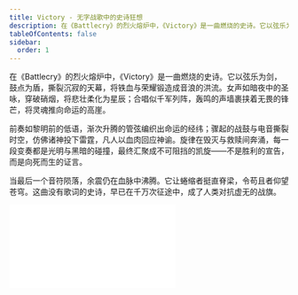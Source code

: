 ```yaml
---
title: Victory - 无字战歌中的史诗狂想
description: 在《Battlecry》的烈火熔炉中，《Victory》是一曲燃烧的史诗。它以弦乐为剑，鼓点为盾，撕裂沉寂的天幕，将铁血与荣耀锻造成音浪的洪流。女声如暗夜中的圣咏，穿破硝烟，将悲壮柔化为星辰；合唱似千军列阵，轰鸣的声墙裹挟着无畏的锋芒，将灵魂推向命运的高崖。  
tableOfContents: false
sidebar:
  order: 1
---
```


在《Battlecry》的烈火熔炉中，《Victory》是一曲燃烧的史诗。它以弦乐为剑，鼓点为盾，撕裂沉寂的天幕，将铁血与荣耀锻造成音浪的洪流。女声如暗夜中的圣咏，穿破硝烟，将悲壮柔化为星辰；合唱似千军列阵，轰鸣的声墙裹挟着无畏的锋芒，将灵魂推向命运的高崖。  
  
前奏如黎明前的低语，渐次升腾的管弦编织出命运的经纬；骤起的战鼓与电音撕裂时空，仿佛诸神投下雷霆，凡人以血肉回应神谕。旋律在毁灭与救赎间奔涌，每一段变奏都是光明与黑暗的碰撞，最终汇聚成不可阻挡的凯旋——不是胜利的宣告，而是向死而生的证言。  
  
当最后一个音符陨落，余震仍在血脉中沸腾。它让蜷缩者挺直脊梁，令苟且者仰望苍穹。这曲没有歌词的史诗，早已在千万次征途中，成了人类对抗虚无的战旗。

<iframe class="bili-video" src="//player.bilibili.com/player.html?isOutside=true&aid=114240207721860&bvid=BV1NDoRY2EUV&cid=29116269932&p=1" scrolling="no" border="0" frameborder="no" framespacing="0" allowfullscreen="true"></iframe>
